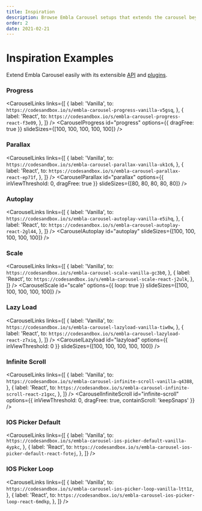 ```yaml
---
title: Inspiration
description: Browse Embla Carousel setups that extends the carousel beyond its core features.
order: 2
date: 2021-02-21
---
```



# Inspiration Examples

Extend Embla Carousel easily with its extensible [API](/api/) and [plugins](/plugins/).

### Progress

<CarouselLinks
  links={[
    {
      label: 'Vanilla',
      to: `https://codesandbox.io/s/embla-carousel-progress-vanilla-v5gsq`,
    },
    {
      label: 'React',
      to: `https://codesandbox.io/s/embla-carousel-progress-react-f3e09`,
    },
  ]}
/>
<CarouselProgress
  id="progress"
  options={{ dragFree: true }}
  slideSizes={[100, 100, 100, 100, 100]}
/>

### Parallax

<CarouselLinks
  links={[
    {
      label: 'Vanilla',
      to: `https://codesandbox.io/s/embla-carousel-parallax-vanilla-uk1c6`,
    },
    {
      label: 'React',
      to: `https://codesandbox.io/s/embla-carousel-parallax-react-ep71f`,
    },
  ]}
/>
<CarouselParallax
  id="parallax"
  options={{ inViewThreshold: 0, dragFree: true }}
  slideSizes={[80, 80, 80, 80, 80]}
/>

### Autoplay

<CarouselLinks
  links={[
    {
      label: 'Vanilla',
      to: `https://codesandbox.io/s/embla-carousel-autoplay-vanilla-e5ihq`,
    },
    {
      label: 'React',
      to: `https://codesandbox.io/s/embla-carousel-autoplay-react-2gl44`,
    },
  ]}
/>
<CarouselAutoplay id="autoplay" slideSizes={[100, 100, 100, 100, 100]} />

### Scale

<CarouselLinks
  links={[
    {
      label: 'Vanilla',
      to: `https://codesandbox.io/s/embla-carousel-scale-vanilla-gc3b0`,
    },
    {
      label: 'React',
      to: `https://codesandbox.io/s/embla-carousel-scale-react-j2ulk`,
    },
  ]}
/>
<CarouselScale
  id="scale"
  options={{ loop: true }}
  slideSizes={[100, 100, 100, 100, 100]}
/>

### Lazy Load

<CarouselLinks
  links={[
    {
      label: 'Vanilla',
      to: `https://codesandbox.io/s/embla-carousel-lazyload-vanilla-tiw0w`,
    },
    {
      label: 'React',
      to: `https://codesandbox.io/s/embla-carousel-lazyload-react-z7xiq`,
    },
  ]}
/>
<CarouselLazyload
  id="lazyload"
  options={{ inViewThreshold: 0 }}
  slideSizes={[100, 100, 100, 100, 100]}
/>

### Infinite Scroll

<CarouselLinks
  links={[
    {
      label: 'Vanilla',
      to: `https://codesandbox.io/s/embla-carousel-infinite-scroll-vanilla-q4388`,
    },
    {
      label: 'React',
      to: `https://codesandbox.io/s/embla-carousel-infinite-scroll-react-z1gxc`,
    },
  ]}
/>
<CarouselInfiniteScroll
  id="infinite-scroll"
  options={{ inViewThreshold: 0, dragFree: true, containScroll: 'keepSnaps' }}
/>

### IOS Picker Default

<CarouselLinks
  links={[
    {
      label: 'Vanilla',
      to: `https://codesandbox.io/s/embla-carousel-ios-picker-default-vanilla-4ypkc`,
    },
    {
      label: 'React',
      to: `https://codesandbox.io/s/embla-carousel-ios-picker-default-react-fotej`,
    },
  ]}
/>
<CarouselWheel id="ios-picker-default" />

### IOS Picker Loop

<CarouselLinks
  links={[
    {
      label: 'Vanilla',
      to: `https://codesandbox.io/s/embla-carousel-ios-picker-loop-vanilla-ltt1z`,
    },
    {
      label: 'React',
      to: `https://codesandbox.io/s/embla-carousel-ios-picker-loop-react-6mdkp`,
    },
  ]}
/>
<CarouselWheel id="ios-picker-loop" loop={true} />
